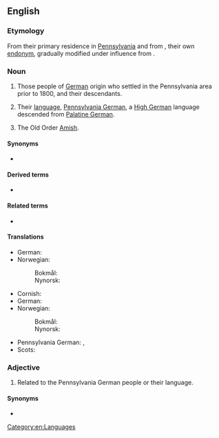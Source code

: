 ==English==
{{wikipedia}}

===Etymology===
From their primary residence in [[Pennsylvania]] and from {{bor|en|pfl|Deitsch||[[German]]}}, their own [[endonym]], gradually modified under influence from {{m|en|Dutch}}.

===Noun===
{{en-noun|~|Pennsylvania Dutch}}

# {{lb|en|plural}} Those people of [[German]] origin who settled in the Pennsylvania area prior to 1800, and their descendants.
# {{lb|en|uncountable}} Their [[language]], [[Pennsylvania German]], a [[High German]] language descended from [[Palatine German]].
# {{lb|en|nonstandard}} The Old Order [[Amish]].

====Synonyms====
* {{l|en|Pennsylvania German}}

====Derived terms====
* {{l|en|Pennsylvania Dutchland}}

====Related terms====
* {{l|en|Black Dutch}}

====Translations====
{{trans-top|People of Pennsylvania German origin}}
* German: {{t|de|Pennsylvanier|m}}
* Norwegian:
*: Bokmål: {{t|nb|pennsylvaniatyskere}}
*: Nynorsk: {{t|nn|pennsylvaniatyskarar}}
{{trans-mid}}
{{trans-bottom}}

{{trans-top|language}}
* Cornish: {{t|kw|Pennsylvaynek|m}}
* German: {{t+|de|Pennsylvaniadeutsch|n}}
* Norwegian:
*: Bokmål: {{t+|nb|pennsylvaniatysk|m}}
*: Nynorsk: {{t|nn|pennsylvaniatysk|m}}
{{trans-mid}}
* Pennsylvania German: {{t|pdc|Deitsch|n}}, {{t|pdc|Pennsilfaanisch Deitsch|n}}
* Scots: {{t|sco|Pennsylvanish}}
{{trans-bottom}}

===Adjective===
{{en-adj|-}}

# Related to the Pennsylvania German people or their language.

====Synonyms====
* {{l|en|Pennsylvania German}}

[[Category:en:Languages]]